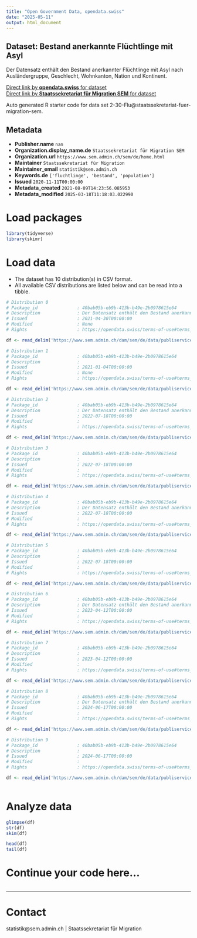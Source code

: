 ```yaml
---
title: "Open Government Data, opendata.swiss"
date: "2025-05-11"
output: html_document
---
```


## Dataset: Bestand anerkannte Flüchtlinge mit Asyl

Der Datensatz enthält den Bestand anerkannter Flüchtlinge mit Asyl nach Ausländergruppe, Geschlecht, Wohnkanton, Nation und Kontinent.

[Direct link by **opendata.swiss** for dataset](https://opendata.swiss/de/dataset/bestand-anerkannte-fluchtlinge-mit-asyl)<br>
[Direct link by **Staatssekretariat für Migration SEM** for dataset](https://www.sem.admin.ch/sem/de/home/publiservice/statistik/auslaenderstatistik.html)

Auto generated R starter code for data set 2-30-Flu@staatssekretariat-fuer-migration-sem.

## Metadata

- **Publisher.name** `nan`
- **Organization.display_name.de** `Staatssekretariat für Migration SEM`
- **Organization.url** `https://www.sem.admin.ch/sem/de/home.html`
- **Maintainer** `Staatssekretariat für Migration`
- **Maintainer_email** `statistik@sem.admin.ch`
- **Keywords.de** `['fluchtlinge', 'bestand', 'population']`
- **Issued** `2020-11-11T00:00:00`
- **Metadata_created** `2021-08-09T14:23:56.085953`
- **Metadata_modified** `2025-03-18T11:18:03.022990`


# Load packages

```r

library(tidyverse)
library(skimr)

```

# Load data

-   The dataset has 10 distribution(s) in CSV format.
-   All available CSV distributions are listed below and can be read into a tibble.

```r

# Distribution 0
# Package_id               : 40bab05b-eb9b-413b-b49e-2b0978615e64
# Description              : Der Datensatz enthält den Bestand anerkannter Flüchtlinge mit Asyl nach Ausländergruppe, Geschlecht, Wohnkanton, Nation und Kontinent Ende 2019.
# Issued                   : 2021-04-30T00:00:00
# Modified                 : None
# Rights                   : https://opendata.swiss/terms-of-use#terms_by_ask

df <- read_delim('https://www.sem.admin.ch/dam/sem/de/data/publiservice/statistik/auslaenderstatistik/2019/csv/2-30-Best-Flu-d-2019.csv.download.csv/2-30-Best-Flu-d-2019.csv')

# Distribution 1
# Package_id               : 40bab05b-eb9b-413b-b49e-2b0978615e64
# Description              : 
# Issued                   : 2021-01-04T00:00:00
# Modified                 : None
# Rights                   : https://opendata.swiss/terms-of-use#terms_by_ask

df <- read_delim('https://www.sem.admin.ch/dam/sem/de/data/publiservice/statistik/auslaenderstatistik/2019/csv/2-30-Effectif-Refu-f-2019.csv.download.csv/2-30-Effectif-Refu-f-2019.csv')

# Distribution 2
# Package_id               : 40bab05b-eb9b-413b-b49e-2b0978615e64
# Description              : Der Datensatz enthält den Bestand anerkannter Flüchtlinge mit Asyl nach Ausländergruppe, Geschlecht, Wohnkanton, Nation und Kontinent Ende 2020. 
# Issued                   : 2022-07-18T00:00:00
# Modified                 : 
# Rights                   : https://opendata.swiss/terms-of-use#terms_by_ask

df <- read_delim('https://www.sem.admin.ch/dam/sem/de/data/publiservice/statistik/auslaenderstatistik/2020/csv/2-30-Best-Flu-d-2020.csv.download.csv/2-30-Best-Flu-d-2020.csv')

# Distribution 3
# Package_id               : 40bab05b-eb9b-413b-b49e-2b0978615e64
# Description              : 
# Issued                   : 2022-07-18T00:00:00
# Modified                 : 
# Rights                   : https://opendata.swiss/terms-of-use#terms_by_ask

df <- read_delim('https://www.sem.admin.ch/dam/sem/de/data/publiservice/statistik/auslaenderstatistik/2020/csv/2-30-Effectif-Refu-f-2020.csv.download.csv/2-30-Effectif-Refu-f-2020.csv')

# Distribution 4
# Package_id               : 40bab05b-eb9b-413b-b49e-2b0978615e64
# Description              : Der Datensatz enthält den Bestand anerkannter Flüchtlinge mit Asyl nach Ausländergruppe, Geschlecht, Wohnkanton, Nation und Kontinent Ende 2021.  Anmerkung: Vereinigtes Königreich wird neu den Drittstaaten angegliedert. 
# Issued                   : 2022-07-18T00:00:00
# Modified                 : 
# Rights                   : https://opendata.swiss/terms-of-use#terms_by_ask

df <- read_delim('https://www.sem.admin.ch/dam/sem/de/data/publiservice/statistik/auslaenderstatistik/2021/csv/2-30-Best-Flu-d-2021.csv.download.csv/2-30-Best-Flu-d-2021.csv')

# Distribution 5
# Package_id               : 40bab05b-eb9b-413b-b49e-2b0978615e64
# Description              : 
# Issued                   : 2022-07-18T00:00:00
# Modified                 : 
# Rights                   : https://opendata.swiss/terms-of-use#terms_by_ask

df <- read_delim('https://www.sem.admin.ch/dam/sem/de/data/publiservice/statistik/auslaenderstatistik/2021/csv/2-30-Effectif-Refu-f-2021.csv.download.csv/2-30-Effectif-Refu-f-2021.csv')

# Distribution 6
# Package_id               : 40bab05b-eb9b-413b-b49e-2b0978615e64
# Description              : Der Datensatz enthält den Bestand anerkannter Flüchtlinge mit Asyl nach Ausländergruppe, Geschlecht, Wohnkanton, Nation und Kontinent Ende 2022. 
# Issued                   : 2023-04-12T00:00:00
# Modified                 : 
# Rights                   : https://opendata.swiss/terms-of-use#terms_open

df <- read_delim('https://www.sem.admin.ch/dam/sem/de/data/publiservice/statistik/auslaenderstatistik/2022/csv/2-30-Best-Flu-d-2022.csv.download.csv/2-30-Best-Flu-d-2022.csv')

# Distribution 7
# Package_id               : 40bab05b-eb9b-413b-b49e-2b0978615e64
# Description              : 
# Issued                   : 2023-04-12T00:00:00
# Modified                 : 
# Rights                   : https://opendata.swiss/terms-of-use#terms_open

df <- read_delim('https://www.sem.admin.ch/dam/sem/de/data/publiservice/statistik/auslaenderstatistik/2022/csv/2-30-Effectif-Refu-f-2022.csv.download.csv/2-30-Effectif-Refu-f-2022.csv')

# Distribution 8
# Package_id               : 40bab05b-eb9b-413b-b49e-2b0978615e64
# Description              : Der Datensatz enthält den Bestand anerkannter Flüchtlinge mit Asyl nach Ausländergruppe, Geschlecht, Wohnkanton, Nation und Kontinent Ende 2023.
# Issued                   : 2024-06-17T00:00:00
# Modified                 : 
# Rights                   : https://opendata.swiss/terms-of-use#terms_open

df <- read_delim('https://www.sem.admin.ch/dam/sem/de/data/publiservice/statistik/auslaenderstatistik/2023/csv/2-30-Best-Flu-d-2023.csv.download.csv/2-30-Best-Flu-d-2023.csv')

# Distribution 9
# Package_id               : 40bab05b-eb9b-413b-b49e-2b0978615e64
# Description              : 
# Issued                   : 2024-06-17T00:00:00
# Modified                 : 
# Rights                   : https://opendata.swiss/terms-of-use#terms_open

df <- read_delim('https://www.sem.admin.ch/dam/sem/de/data/publiservice/statistik/auslaenderstatistik/2023/csv/2-30-Effectif-Refu-f-2023.csv.download.csv/2-30-Effectif-Refu-f-2023.csv')



```

# Analyze data

```r

glimpse(df)
str(df)
skim(df)

head(df)
tail(df)

```

# Continue your code here...

```r

```

------------------------------------------------------------------------

# Contact

statistik@sem.admin.ch | Staatssekretariat für Migration
